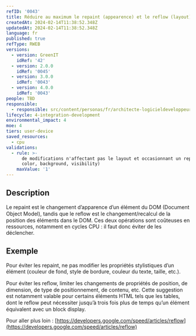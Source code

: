 ```yaml
---
refID: '0043'
title: Réduire au maximum le repaint (appearence) et le reflow (layout)
createdAt: 2024-02-14T11:38:52.348Z
updatedAt: 2024-02-14T11:38:52.348Z
language: fr
published: true
refType: RWEB
versions:
  - version: GreenIT
    idRef: '42'
  - version: 2.0.0
    idRef: '0045'
  - version: 3.0.0
    idRef: '0043'
  - version: 4.0.0
    idRef: '0043'
people: TBD
responsible:
  - responsible: src/content/personas/fr/architecte-logicieldeveloppeur.mdx
lifecycle: 4-integration-development
environmental_impact: 4
moe: 4
tiers: user-device
saved_resources:
  - cpu
validations:
  - rule: >-
      de modifications n'affectant pas le layout et occasionnant un repaint (ex:
      color, background, visibility)
    maxValue: '1'
---
```


## Description

Le repaint est le changement d’apparence d’un élément du DOM (Document Object Model), tandis que le reﬂow est le changement/recalcul de la position des éléments dans le DOM. Ces deux opérations sont coûteuses en ressources, notamment en cycles CPU : il faut donc éviter de les déclencher.

## Exemple

Pour éviter les repaint, ne pas modifier les propriétés stylistiques d’un élément (couleur de fond, style de bordure, couleur du texte, taille, etc.).

Pour éviter les reﬂow, limiter les changements de propriétés de position, de dimension, de type de positionnement, de contenu, etc. Cette suggestion est notamment valable pour certains éléments HTML tels que les tables, dont le reﬂow peut nécessiter jusqu’à trois fois plus de temps qu’un élément équivalent avec un block display.

Pour aller plus loin :
[https://developers.google.com/speed/articles/reflow](https://developers.google.com/speed/articles/reflow)
